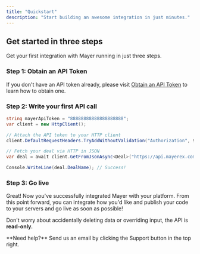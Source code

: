 ```yaml
---
title: "Quickstart"
description: "Start building an awesome integration in just minutes."
---
```


## Get started in three steps

Get your first integration with Mayer running in just three steps.

### Step 1: Obtain an API Token

If you don't have an API token already, please visit [Obtain an API Token](/essentials/get-access) to learn how to obtain one.

### Step 2: Write your first API call

<RequestExample>

```c# Program.cs
string mayerApiToken = "88888888888888888888";
var client = new HttpClient();

// Attach the API token to your HTTP client
client.DefaultRequestHeaders.TryAddWithoutValidation("Authorization", $"Bearer {mayerApiToken}");

// Fetch your deal via HTTP in JSON
var deal = await client.GetFromJsonAsync<Deal>("https://api.mayerex.com/api/deals/76665798864");

Console.WriteLine(deal.DealName); // Success!
```

</RequestExample>

### Step 3: Go live

Great\! Now you've successfully integrated Mayer with your platform. From this point forward, you can integrate how you'd like and publish your code to your servers and go live as soon as possible\!

Don't worry about accidentally deleting data or overriding input, the API is **read-only.**

<Note>
  **Need help?** Send us an email by clicking the Support button in the top right.
</Note>